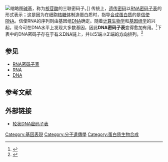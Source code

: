 {{noteTA
|G1=生命科学
}}
[[File:Genetický_kód.jpg|缩略图]][[核鹼基|碱基]]，称为[[核苷酸|核苷酸]]的三联密码子。]] 
传统上，[[遗传密码|遗传密码]]以[[遗传密码#RNA密码子表|RNA密码子表]]的形式表示；这是因为在细胞[[核糖体|核糖体]]制造蛋白质时，指导[[翻譯_(生物學)|合成蛋白质]]的是[[信使RNA|信使RNA]]。信使RNA的序列则由基因组[[脱氧核糖核酸|DNA]]确定。随着[[计算生物学|计算生物学]]和[[基因組學|基因组学]]的兴起，现今可在DNA水平上发现大多数基因，因此'''DNA密码子表'''变得愈加有用。<ref>{{Cite web|url=http://users.rcn.com/jkimball.ma.ultranet/BiologyPages/C/Codons.html|title=The Genetic Code|date=2014-05-01|last=Kimball|first=John|work=Kimball's Biology Pages|access-date=2017-02-12|archive-url=https://web.archive.org/web/20161222053342/http://users.rcn.com/jkimball.ma.ultranet/BiologyPages/C/Codons.html|archive-date=2016-12-22|dead-url=yes}}</ref>下表中的DNA密码子存在于[[义_(分子生物学)|有义DNA链]]上，并以[[方向性_(分子生物学)|5’端→3’端的方向]]排列。<ref>{{cite journal|title=A new integrated symmetrical table for genetic codes|journal=BioSystems|date=January 2017|first=Jian-Jun|last=Shu|volume=151|pages=21–26|doi=10.1016/j.biosystems.2016.11.004|pmid=27887904|arxiv=1703.03787|bibcode=2017arXiv170303787S}}</ref>
{{密码子表}}
{{反向密码子表}}

== 参见 ==
{{portal|遗传学|分子与细胞生物学}}
* [[遗传密码#RNA密码子表|RNA密码子表]]
* [[核糖核酸|RNA]]
*[[脱氧核糖核酸|DNA]]

== 参考文献 ==
{{Reflist}}

== 外部链接 ==
* [https://web.archive.org/web/20160321090602/https://www.yourgenome.org/sites/default/files/downloads/activities/kras-cancer-mutation/krascodonwheel.pdf 轮状DNA密码子表]

[[Category:基因表現|Category:基因表現]]
[[Category:分子遺傳學|Category:分子遺傳學]]
[[Category:蛋白质生物合成|Category:蛋白质生物合成]]